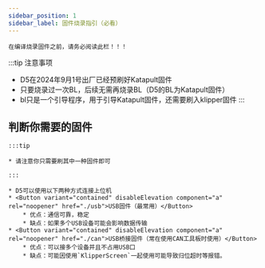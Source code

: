 ```yaml
---
sidebar_position: 1
sidebar_label: 固件烧录指引（必看）
---
```





    在编译烧录固件之前，请务必阅读此栏！！！

:::tip 注意事项
* D5在2024年9月1号出厂已经预刷好Katapult固件
* 只要烧录过一次BL，后续无需再烧录BL（D5的BL为Katapult固件）
* bl只是一个引导程序，用于引导Katapult固件，还需要刷入klipper固件
:::



## 判断你需要的固件

    :::tip

    * 请注意你只需要刷其中一种固件即可

    :::
    
    * D5可以使用以下两种方式连接上位机
    * <Button variant="contained" disableElevation component="a" rel="noopener" href="./usb">USB固件（最常用）</Button>
        * 优点：通信可靠，稳定
        * 缺点：如果多个USB设备可能会影响数据传输
    * <Button variant="contained" disableElevation component="a" rel="noopener" href="./can">USB桥接固件（常在使用CAN工具板时使用）</Button>
        * 优点：可以接多个设备并且不占用USB口
        * 缺点：可能因使用`KlipperScreen`一起使用可能导致归位超时等报错。
